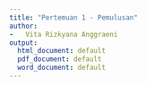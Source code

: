 ```yaml
---
title: "Pertemuan 1 - Pemulusan"
author:
-   Vita Rizkyana Anggraeni
output:
  html_document: default
  pdf_document: default
  word_document: default
---
```


